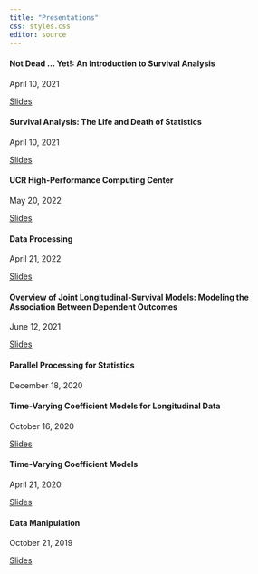 ```yaml
---
title: "Presentations"
css: styles.css
editor: source
---
```


::: content-block
::: features
::: {.feature .box}
#### Not Dead ... Yet!: An Introduction to Survival Analysis

April 10, 2021

[Slides](pres/long_beach/pres_4_22.html){.btn-action-primary .btn-action .btn .btn-success role="button"}
:::

::: {.feature .box}
#### Survival Analysis: The Life and Death of Statistics

April 10, 2021

[Slides](pres/ci_spring_2023/pres_4_23.html){.btn-action-primary .btn-action .btn .btn-success role="button"}
:::

::: {.feature .box}
#### UCR High-Performance Computing Center

May 20, 2022

[Slides](files/GSS/HPCC/hpcc_5-20.html){.btn-action-primary .btn-action .btn .btn-success role="button"}
:::

::: {.feature .box}
#### Data Processing

April 21, 2022

[Slides](files/hiss_3/hiss_3.html){.btn-action-primary .btn-action .btn .btn-success role="button"}
:::

::: {.feature .box}
#### Overview of Joint Longitudinal-Survival Models: Modeling the Association Between Dependent Outcomes

June 12, 2021

[Slides](files/niss_1/niss_1.html){.btn-action-primary .btn-action .btn .btn-success role="button"}
:::

::: {.feature .box}
#### Parallel Processing for Statistics

December 18, 2020
:::

::: {.feature .box}
#### Time-Varying Coefficient Models for Longitudinal Data

October 16, 2020

[Slides](files/UCM/Presentation_UCM.html){.btn-action-primary .btn-action .btn .btn-success role="button"}
:::

::: {.feature .box}
#### Time-Varying Coefficient Models

April 21, 2020

[Slides](files/GSS/Presentation_GSS.html){.btn-action-primary .btn-action .btn .btn-success role="button"}
:::

::: {.feature .box}
#### Data Manipulation

October 21, 2019

[Slides](files/hiss_1/dplyr_tidyr.html){.btn-action-primary .btn-action .btn .btn-success role="button"}
:::
:::
:::
